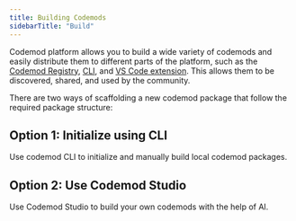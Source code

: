 ```yaml
---
title: Building Codemods
sidebarTitle: "Build"
---
```


Codemod platform allows you to build a wide variety of codemods and easily distribute them to different parts of the platform, such as the [Codemod Registry](/codemod-registry), [CLI](/deploying-codemods/cli), and [VS Code extension](/deploying-codemods/vsce). This allows them to be discovered, shared, and used by the community.

There are two ways of scaffolding a new codemod package that follow the required package structure:

## Option 1: Initialize using CLI

<Card title="Build with Codemod CLI" icon="screwdriver-wrench" href="/deploying-codemods/cli#initializing-package">
  Use codemod CLI to initialize and manually build local codemod packages.
</Card>

## Option 2: Use Codemod Studio

<Card title="Get started with Codemod Studio" icon="browser" href="/building-codemods/codemod-studio">
  Use Codemod Studio to build your own codemods with the help of AI.
</Card>
